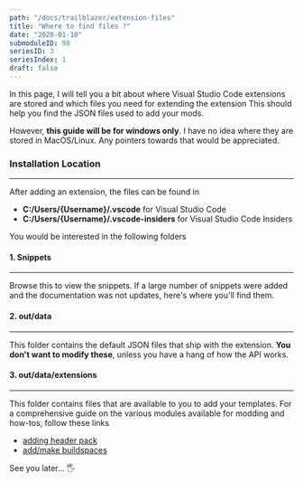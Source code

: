 ```yaml
---
path: "/docs/trailblazer/extension-files"
title: "Where to find files ?"
date: "2020-01-10"
submoduleID: 98
seriesID: 3
seriesIndex: 1
draft: false
---
```


In this page, I will tell you a bit about where Visual Studio Code extensions are stored
and which files you need for extending the extension
This should help you find the JSON files used to add your mods.

However, **this guide will be for windows only**. I have no idea where they are stored in MacOS/Linux.
Any pointers towards that would be appreciated.

### Installation Location

---

After adding an extension, the files can be found in

- **C:/Users/{Username}/.vscode** for Visual Studio Code
- **C:/Users/{Username}/.vscode-insiders** for Visual Studio Code Insiders

You would be interested in the following folders

#### 1. Snippets

---

Browse this to view the snippets.
If a large number of snippets were added and the documentation was not updates,
here's where you'll find them.

#### 2. out/data

---

This folder contains the default JSON files that ship with the extension. **You don't want to modify these**,
unless you have a hang of how the API works.

#### 3. out/data/extensions

---

This folder contains files that are available to you to add your templates.
For a comprehensive guide on the various modules available for modding and how-tos, follow these links

- [adding header pack](/docs/trailblazer/adding-header-packs)
- [add/make buildspaces](/docs/trailblazer/extending-the-buildspace)

See you later... 🖐
